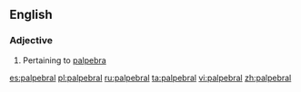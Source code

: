 ==English==

===Adjective===
{{en-adj}}

# Pertaining to [[palpebra]]

[[es:palpebral]]
[[pl:palpebral]]
[[ru:palpebral]]
[[ta:palpebral]]
[[vi:palpebral]]
[[zh:palpebral]]